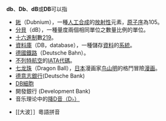 {{不是|DBS}}
'''db'''、'''Db'''、'''dB'''或'''DB'''可以指
* [[𨧀|𨧀]]（Dubnium），一種[[人工合成元素|人工合成]]的[[放射性|放射性]]元素，[[原子序|原子序]]為105。
* [[分貝|分貝]]（dB），一種量度兩個相同單位之數量比例的單位。
* [[十六進制|十六進制]]數[[219|219]]。
* [[数据库|資料庫]]（DB，database），一種儲存[[資料|資料]]的[[系統|系統]]。
* [[德國鐵路|德國鐵路]]（Deutsche Bahn）。
* [[不列特航空|不列特航空]]的[[國際航空運輸協會航空公司代碼|IATA代碼]]。
* [[七龙珠|七龙珠]]（Dragon Ball），[[日本|日本]]漫画家[[鸟山明|鸟山明]]的格鬥冒險[[漫画|漫画]]。
*[[德意志銀行|德意志銀行]](Deutsche Bank)
*[[DB細胞|DB細胞]]
*開發銀行 (Development Bank)
*音乐理论中的[[D♭_(音名)|降D音（D♭）]]
{{disambig|Cat=二字拉丁字母缩写消歧义}}
*[[大波］］粵語拼音